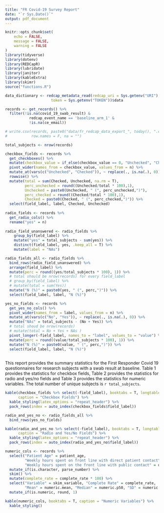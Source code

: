 ```yaml
---
title: "FR Covid-19 Survey Report"
date: "`r Sys.Date()`"
output: pdf_document
---
```


```r
knitr::opts_chunk$set(
	echo = FALSE,
	message = FALSE,
	warning = FALSE
)
library(tidyverse)
library(dotenv)
library(REDCapR)
library(lubridate)
library(janitor)
library(kableExtra)
library(skimr)
source("functions.R")
```

```r
data_dictionary <- redcap_metadata_read(redcap_uri = Sys.getenv("URI"),
                     token = Sys.getenv("TOKEN"))$data

records <- get_records() %>% 
  filter(!is.na(covid_19_swab_result) & 
           redcap_event_name == 'baseline_arm_1' & 
           !is.na(ce_email))

# write.csv(records, paste0("data/fr_redcap_data_export_", today(), ".csv"), 
#           row.names = F, na = "")

total_subjects <- nrow(records)

checkbox_fields <- records %>% 
  get_checkboxes() %>%  
  mutate(checkbox_value = if_else(checkbox_value == 0, "Unchecked", "Checked")) %>% 
  pivot_wider(names_from = checkbox_value, values_from = n) %>% 
  mutate_at(vars(c("Unchecked", "Checked")), ~ replace(., is.na(.), 0)) %>%  
  rowwise() %>%
  mutate(total = sum(Checked, Unchecked, na.rm = T),
         perc_unchecked = round((Unchecked/total * 100),1),
         Unchecked = paste0(Unchecked, " (", perc_unchecked,")"),
         perc_checked = round((Checked/total * 100),1),
         Checked = paste0(Checked, " (", perc_checked,")")) %>% 
  select(field_label, label, Checked, Unchecked)
         
radio_fields <- records %>%
  get_radio_cols() %>% 
  rename("yes" = n) 
  
radio_field_unanswered <- radio_fields %>%
    group_by(field_label) %>%  
    mutate("yes" = total_subjects - sum(yes)) %>%      
    distinct(field_label, yes, .keep_all = T) %>% 
    mutate(label = "NAs")

radio_fields_all <- radio_fields %>% 
  bind_rows(radio_field_unanswered) %>% 
  arrange(field_label) %>% 
  mutate(perc = round((yes/total_subjects * 100), 1)) %>%  
  # total should be nrow(records) for every field_label
  # group_by(field_label) %>%
  # mutate(total = sum(Yes))
  mutate("N (%)" = paste0(yes, " (", perc,")")) %>% 
  select(field_label, label, "N (%)")

yes_no_fields <- records %>% 
  get_yes_no_cols() %>% 
  pivot_wider(names_from = label, values_from = n) %>%  
  mutate_at(vars(c("No", "Yes")), ~ replace(., is.na(.), 0)) %>%  
  mutate("NAs" = total_subjects - (No + Yes)) %>%  
  # total shoud be nrow(records)
  # mutate(total = No + Yes + NAs )
  pivot_longer(-field_label, names_to = "label", values_to = "value") %>% 
  mutate(perc = round((value/total_subjects * 100), 1)) %>% 
  mutate("N (%)" = paste0(value, " (", perc,")")) %>% 
  select(field_label, label, "N (%)")
  
```

This report provides the summary statistics for the First Responder Covid 19 questionnaires for research subjects with a swab result at baseline. Table 1 provides the statistics for checkbox fields, Table 2 provides the statistics for radio and yes/no fields and Table 3 provides the statistics for numeric variables. The total number of unique subjects is `r total_subjects`.

```r
kable(checkbox_fields %>% select(-field_label), booktabs = T, longtable = T,
      caption = "Checkbox Fields") %>% 
  kable_styling(latex_options = "repeat_header") %>% 
  pack_rows(index = auto_index(checkbox_fields$field_label))
```

```r
radio_and_yes_no <- radio_fields_all %>% 
  bind_rows(yes_no_fields)

kable(radio_and_yes_no %>% select(-field_label), booktabs = T, longtable = T,
      caption = "Radio and Yes/No Fields") %>% 
  kable_styling(latex_options = "repeat_header") %>% 
  pack_rows(index = auto_index(radio_and_yes_no$field_label))
```

```r
numeric_cols <- records %>% 
  select("Patient Age" = patient_age, 
         "Weekly hours spent on front line with direct patient contact" = q_hours_contact_patient,   
         "Weekly hours spent on the front line with public contact" = q_hours_contact_public) %>% 
  mutate_if(is.character, parse_number) %>%   
  skim() %>% 
  mutate(complete_rate = complete_rate * 100) %>% 
  select("Variable" = skim_variable, "Complete Rate" = complete_rate,
         "Mean" = numeric.mean, "Median" = numeric.p50, "SD" = numeric.sd) %>%  
  mutate_if(is.numeric, round, 1)

```

```r
kable(numeric_cols, booktabs = T, caption = "Numeric Variables") %>% 
  kable_styling()
```

